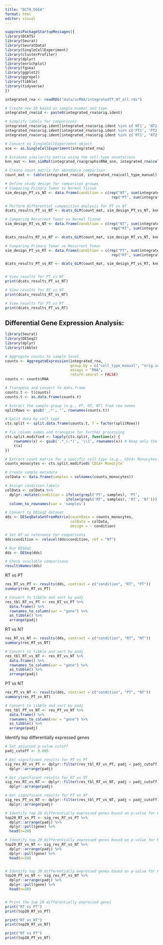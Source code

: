 ```yaml
---
title: "DCTA_DGEA"
format: html
editor: visual
---
```


```r
suppressPackageStartupMessages({
library(DCATS)
library(Seurat)
library(SeuratData)
library(SingleCellExperiment)
library(clusterProfiler)
library(dplyr)
library(enrichplot)
library(fgsea)
library(ggplot2)
library(ggrepel)
library(tibble)
library(tidyverse)
})
```

```r
integrated_rna <- readRDS("data/scRNA/integratedTT_NT_all.rds")

# Create new ID based on sample number and type
integrated_rna$id <- paste0(integrated_rna$orig.ident)

# Simplify labels for comparisons
integrated_rna$orig.ident[integrated_rna$orig.ident %in% c('NT1', 'NT2')] <- 'NT'
integrated_rna$orig.ident[integrated_rna$orig.ident %in% c('PT1', 'PT2', 'PT3')] <- 'PT'
integrated_rna$orig.ident[integrated_rna$orig.ident %in% c('RT1', 'RT2', 'RT3')] <- 'RT'

```

```r


# Convert to SingleCellExperiment object
sce <- as.SingleCellExperiment(integrated_rna)

```

```r
# Estimate similarity matrix using the cell-type annotations
knn_mat <- knn_simMat(integrated_rna@graphs$RNA_snn, integrated_rna$cell_type_manual)

# Create count matrix for abundance comparison
count_mat <- table(integrated_rna$id, integrated_rna$cell_type_manual)

```

```r

# Define study design for comparison groups
# Comparing Primary Tumor vs Normal Tissue
sim_design_PT_vs_NT <- data.frame(condition = c(rep("NT", sum(integrated_rna$id %in% c('NT1', 'NT2'))),
                                                 rep("PT", sum(integrated_rna$id %in% c('PT1', 'PT2', 'PT3')))))

# Perform differential composition analysis for PT vs NT
dcats_results_PT_vs_NT <- dcats_GLM(count_mat, sim_design_PT_vs_NT, knn_mat)

# Comparing Recurrent Tumor vs Normal Tissue
sim_design_RT_vs_NT <- data.frame(condition = c(rep("NT", sum(integrated_rna$id %in% c('NT1', 'NT2'))),
                                                 rep("RT", sum(integrated_rna$id %in% c('RT1', 'RT2', 'RT3')))))

dcats_results_RT_vs_NT <- dcats_GLM(count_mat, sim_design_RT_vs_NT, knn_mat)

# Comparing Primary Tumor vs Recurrent Tumor
sim_design_PT_vs_RT <- data.frame(condition = c(rep("PT", sum(integrated_rna$id %in% c('PT1', 'PT2', 'PT3'))),
                                                 rep("RT", sum(integrated_rna$id %in% c('RT1', 'RT2', 'RT3')))))

dcats_results_PT_vs_RT <- dcats_GLM(count_mat, sim_design_PT_vs_RT, knn_mat)



```

```r
# View results for PT vs NT
print(dcats_results_PT_vs_NT)

```

```r
# View results for RT vs NT
print(dcats_results_RT_vs_NT)


```

```r
# View results for PT vs RT
print(dcats_results_PT_vs_RT)
```

## Differential Gene Expression Analysis:

```r
library(Seurat)
library(DESeq2)
library(dplyr)
library(tibble)

```

```r
# Aggregate counts to sample level
counts <- AggregateExpression(integrated_rna, 
                              group.by = c("cell_type_manual", "orig.ident"),
                              assays = "RNA",
                              return.seurat = FALSE)
counts <- counts$RNA

# Transpose and convert to data.frame
counts.t <- t(counts)
counts.t <- as.data.frame(counts.t)

# Extract the sample group (e.g., PT, RT, NT) from row names
splitRows <- gsub('_.*', '', rownames(counts.t))

# Split data by cell type
cts.split <- split.data.frame(counts.t, f = factor(splitRows))

# Fix column names and transpose for further processing
cts.split.modified <- lapply(cts.split, function(x) {
    rownames(x) <- gsub('.*_(.*)', '\\1', rownames(x)) # Keep only the sample names
    t(x)
})

# Extract count matrix for a specific cell type (e.g., CD14+ Monocytes)
counts_monocytes <- cts.split.modified$`CD14+ Monocyte`

# Create sample metadata
colData <- data.frame(samples = colnames(counts_monocytes))

# Assign condition labels
colData <- colData %>%
  dplyr::mutate(condition = ifelse(grepl('PT', samples), 'PT',
                            ifelse(grepl('RT', samples), 'RT', 'NT'))) %>%
  column_to_rownames(var = 'samples')
```

```r
# Convert to DESeq2 dataset
dds <- DESeqDataSetFromMatrix(countData = counts_monocytes,
                              colData = colData,
                              design = ~ condition)

# Set NT as reference for comparisons
dds$condition <- relevel(dds$condition, ref = "NT")

# Run DESeq2
dds <- DESeq(dds)

# Check available comparisons
resultsNames(dds)
```

RT vs PT

```r
res_RT_vs_PT <- results(dds, contrast = c("condition", "RT", "PT"))
summary(res_RT_vs_PT)

# Convert to tibble and sort by padj
res_tbl_RT_vs_PT <- res_RT_vs_PT %>%
  data.frame() %>%
  rownames_to_column(var = "gene") %>%
  as_tibble() %>%
  arrange(padj)


```

RT vs NT

```r
res_RT_vs_NT <- results(dds, contrast = c("condition", "RT", "NT"))
summary(res_RT_vs_NT)

# Convert to tibble and sort by padj
res_tbl_RT_vs_NT <- res_RT_vs_NT %>%
  data.frame() %>%
  rownames_to_column(var = "gene") %>%
  as_tibble() %>%
  arrange(padj)


```

PT vs NT

```r
res_PT_vs_NT <- results(dds, contrast = c("condition", "PT", "NT"))
summary(res_PT_vs_NT)

# Convert to tibble and sort by padj
res_tbl_PT_vs_NT <- res_PT_vs_NT %>%
  data.frame() %>%
  rownames_to_column(var = "gene") %>%
  as_tibble() %>%
  arrange(padj)


```

Identify top differentially expressed genes

```r
# Set adjusted p-value cutoff
padj_cutoff <- 0.005

# Get significant results for RT vs PT
sig_res_RT_vs_PT <- dplyr::filter(res_tbl_RT_vs_PT, padj < padj_cutoff) %>%
  dplyr::arrange(padj)

# Get significant results for RT vs NT
sig_res_RT_vs_NT <- dplyr::filter(res_tbl_RT_vs_NT, padj < padj_cutoff) %>%
  dplyr::arrange(padj)

# Get significant results for PT vs NT
sig_res_PT_vs_NT <- dplyr::filter(res_tbl_PT_vs_NT, padj < padj_cutoff) %>%
  dplyr::arrange(padj)

# Identify top 20 differentially expressed genes based on p-value for RT vs PT
top20_RT_vs_PT <- sig_res_RT_vs_PT %>%
  dplyr::arrange(padj) %>%
  dplyr::pull(gene) %>%
  head(n=20)

# Identify top 20 differentially expressed genes based on p-value for RT vs NT
top20_RT_vs_NT <- sig_res_RT_vs_NT %>%
  dplyr::arrange(padj) %>%
  dplyr::pull(gene) %>%
  head(n=20)


# Identify top 20 differentially expressed genes based on p-value for PT vs NT
top20_PT_vs_NT <- sig_res_PT_vs_NT %>%
  dplyr::arrange(padj) %>%
  dplyr::pull(gene) %>%
  head(n=20)


# Print the top 20 differentially expressed genes
print("RT vs PT")
print(top20_RT_vs_PT)

print("RT vs NT")
print(top20_RT_vs_NT)

print("NT vs PT")
print(top20_PT_vs_NT)
```
